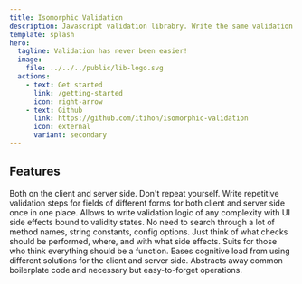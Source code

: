 ```yaml
---
title: Isomorphic Validation
description: Javascript validation librabry. Write the same validation logic on the client and server side.
template: splash
hero:
  tagline: Validation has never been easier!
  image:
    file: ../../../public/lib-logo.svg
  actions:
    - text: Get started
      link: /getting-started
      icon: right-arrow
    - text: Github
      link: https://github.com/itihon/isomorphic-validation
      icon: external
      variant: secondary
---
```



## Features

<CardGrid stagger>
	<Card title="Uniform way of writing validation logic" icon="seti:todo">
		Both on the client and server side.
	</Card>
	<Card title="Grouping and cloning" icon="seti:svg">
		Don't repeat yourself. Write repetitive validation steps for fields of different forms for both client and server side once in one place. Allows to write validation logic of any complexity with UI side effects bound to validity states.
	</Card>
	<Card title="Straightforward API" icon="seti:happenings">
		No need to search through a lot of method names, string constants, config options. Just think of what checks should be performed, where, and with what side effects.
	</Card>
	<Card title="Functional style" icon="seti:haskell">
		Suits for those who think everything should be a function.
	</Card>
	<Card title="Good for educational purposes" icon="pen">
		Eases cognitive load from using different solutions for the client and server side. Abstracts away common boilerplate code and necessary but easy-to-forget operations. 
	</Card>
</CardGrid>
